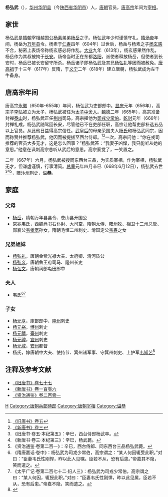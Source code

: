 '''杨弘武'''（{{bd|？||668年|6月12日|catIdx=Y}}），[[华州_(太和)|华州]][[华阴县|华阴县]]（今[[陕西省|陕西省]][[华阴市|华阴市]]）人，[[唐朝|唐朝]]官员，[[唐高宗|唐高宗]]年间为[[宰相|宰相]]。

== 家世 ==
杨弘武是[[隋朝|隋朝]]宰相越国公[[杨素|杨素]]弟弟[[杨岳_(苍山县公)|杨岳]]之子。杨弘武年少时谨慎守礼。[[隋炀帝|隋炀帝]]年间，杨岳为[[万年县_(北周)|万年县]]令。杨素于[[仁寿_(隋朝)|仁寿]]四年（604年）过世后，杨岳与杨素之子[[杨玄感|杨玄感]]不合，秘密上表炀帝称杨玄感必将作乱。[[大业|大业]]九年（613年），杨玄感果然作乱，杨岳作为其叔被拘于[[长安|长安]]。炀帝当时正在东都[[洛阳|洛阳]]，派使者释放杨岳，但使者到长安时，杨岳已被长安留守所杀。杨岳诸子即杨弘武及其兄[[杨弘礼|杨弘礼]]等因而被赦免。[[唐高祖|唐高祖]]于十三年（617年）反隋，于[[义宁_(年号)|义宁]]二年（618年）建立唐朝，杨弘武成为左千牛备身。

== 唐高宗年间 ==
唐高宗[[永徽|永徽]]（650年-655年）年间，杨弘武为吏部郎中。[[显庆|显庆]]元年（656年），高宗子[[李弘_(唐朝)|李弘]]被立为太子，杨弘武被任为[[太子中舍人|太子中舍人]]。[[麟德|麟德]]二年（665年），高宗准备封禅[[泰山|泰山]]时，杨弘武正任[[荆州|荆州]]司马，高宗擢他为[[兵部侍郎|司戎少常伯]]。[[乾封|乾封]]元年（666年）封禅礼成，杨弘武随驾回长安，尽管他已不在吏部任职，高宗让他帮吏部补选五品以上官员。从此他日益得高宗信任。[[武则天|武皇后]]的母亲荣国夫人[[杨氏_(武则天母)|杨氏]]和杨弘武同宗，因而称赞并推荐杨弘武，他因而被提拔至西台侍郎。<ref name=BT5>[[:s:旧唐书/卷5|《旧唐书》卷五]]</ref><ref name=NBT3>[[:s:新唐书/卷3|《新唐书》卷三]]</ref>一次，高宗问他：“你在戎司推荐的官员大多无才，这是怎么回事？”杨弘武答：“我妻子凶悍，我只能听从她的意思。”他意在讽刺高宗总听从武后的意思。高宗察觉了，一笑置之。

二年（667年）六月，杨弘武被授同东西台三品，为实质宰相。作为宰相，杨弘武无才，但谦虚谨慎，行事清简。[[总章|总章]]元年四月辛巳（668年6月12日），杨弘武去世<ref>《旧唐书·卷五·本纪第五》：辛巳，西台侍郎杨武卒。</ref><ref>《新唐书·卷三·本纪第三》：辛巳，杨武薨。</ref><ref>《资治通鉴·卷第二百一》：辛巳，西台侍郎、同东西台三品杨弘武薨。</ref>，赠[[汴州|汴州]]刺史，谥'''恭'''。

==家庭==
===父母===
*[[杨岳_(苍山县公)|杨岳]]，隋朝万年县县令、苍山县开国公
*[[京兆韦氏|京兆韦氏]]，西魏尚书右仆射、大司空，隋朝太傅、雍州牧、相卫十二州总管、郧襄公[[韦孝宽|韦孝宽]]孙女，隋朝毛恒二州刺史、滑国定公[[韦寿|韦寿]]之女

===兄弟姐妹===
*[[杨弘礼|杨弘礼]]，唐朝金紫光禄大夫、太府卿、清河质公
*[[杨弘义|杨弘义]]，唐朝鲁王府司马、隆州长史
*[[杨弘文|杨弘文]]，唐朝祠部屯田郎中

===夫人===
*韦氏<ref>《隋唐嘉话·卷中》：杨弘武为司戎少常伯，高宗谓之：“某人何因辄受此职。”对曰：“臣妻韦氏性刚悍，昨以此人见嘱。臣若不从，恐有后患。”帝嘉其不隐，笑而遣之。</ref><ref>《太平广记·卷第二百七十二·妇人三》：杨弘武为司戎少常伯，高宗谓之曰：“某人何因，辄授此职。”对曰：“臣妻韦氏性刚悍，昨以此见属，臣若不从，恐有后患。”帝嘉不隐，笑而遣之。</ref>

===子女===
*[[杨元亨|杨元亨]]，庫部郎中、[[睦州_(仁寿)|睦州]]刺史 
*[[杨元裕|杨元裕]]，[[博州|博州]]刺史 
*[[杨元禧|杨元禧]]，[[臺州|臺州]]刺史
*[[杨元禕|杨元禕]]，[[宣州|宣州]]刺史
*[[杨元咸|杨元咸]]，[[安州_(西魏)|安州]]都督
*杨氏，嫁唐朝中大夫、使持节、箕州诸军事、守箕州刺史、上护军[[韦知艺|韦知艺]]<ref>{{Citation| last=| first=| author-link=| year=2014年| title=《<唐韦知艺墓志>考释》| periodical=《兰州大学学报(社会科学版)》| volume=| issue=06期| pages=14-18| url=http://www.cnki.com.cn/Article/CJFDTOTAL-LDSK201406004.htm| doi=| oclc=| accessdate=2019-02-01| archive-date=2019-10-15| archive-url=https://web.archive.org/web/20191015141849/http://www.cnki.com.cn/Article/CJFDTOTAL-LDSK201406004.htm| dead-url=no}}</ref>

== 注释及参考文献 ==
*[[:s:旧唐书/卷77|《旧唐书》卷七十七]]
*[[:s:新唐书/卷106|《新唐书》卷一百零六]]
*[[:s:资治通鉴/卷201|《资治通鉴》卷二百零一]]
{{reflist}}

{{DEFAULTSORT:Y}}
[[Category:弘农杨氏|H]]
[[Category:唐朝兵部侍郎|Category:唐朝兵部侍郎]]
[[Category:唐朝宰相|Category:唐朝宰相]]
[[Category:谥恭|Category:谥恭]]